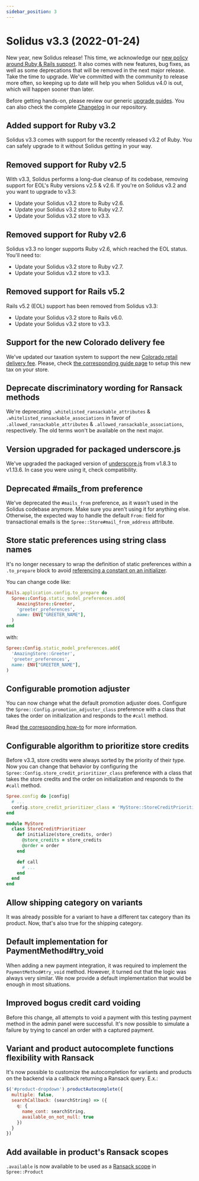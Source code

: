 ```yaml
---
sidebar_position: 3
---
```



# Solidus v3.3 (2022-01-24)

<MinimalRequirements ruby="2.7" rails="6.0" />

New year, new Solidus release! This time, we acknowledge our [new policy around Ruby & Rails support](https://solidus.io/release_policy/). It also comes with new features, bug fixes, as well as some deprecations that will be removed in the next major release. Take the time to upgrade. We've committed with the community to release more often, so keeping up to date will help you when Solidus v4.0 is out, which will happen sooner than later.

Before getting hands-on, please review our generic [upgrade guides](/getting-started/upgrading-solidus.mdx). You can also check the complete [Changelog](https://github.com/solidusio/solidus/blob/v3.3/CHANGELOG.md) in our repository.

## <PRLink number="4817">Added support for Ruby v3.2</PRLink>

Solidus v3.3 comes with support for the recently released v3.2 of Ruby. You can safely upgrade to it without Solidus getting in your way.

## <PRLink number="4845">Removed support for Ruby v2.5</PRLink>

With v3.3, Solidus performs a long-due cleanup of its codebase, removing support for EOL's Ruby versions v2.5 & v2.6. If you're on Solidus v3.2 and you want to upgrade to v3.3:

- Update your Solidus v3.2 store to Ruby v2.6.
- Update your Solidus v3.2 store to Ruby v2.7.
- Update your Solidus v3.2 store to v3.3.

## <PRLink number="4848">Removed support for Ruby v2.6</PRLink>

Solidus v3.3 no longer supports Ruby v2.6, which reached the EOL status. You'll need to:

- Update your Solidus v3.2 store to Ruby v2.7.
- Update your Solidus v3.2 store to v3.3.

## <PRLink number="4850">Removed support for Rails v5.2</PRLink>

Rails v5.2 (EOL) support has been removed from Solidus v3.3:

- Update your Solidus v3.2 store to Rails v6.0.
- Update your Solidus v3.2 store to v3.3.

## <PRLink number="4491">Support for the new Colorado delivery fee</PRLink>

We've updated our taxation system to support the new [Colorado retail delivery fee](https://tax.colorado.gov/retail-delivery-fee).
Please, check [the corresponding guide page][how-to-setup-colorado-delivery-fee] to setup
this new tax on your store.

[how-to-setup-colorado-delivery-fee]: ../how-tos/how-to-setup-colorado-delivery-fee

## <PRLink number="4853">Deprecate discriminatory wording for Ransack methods</PRLink>

We're deprecating `.whitelisted_ransackable_attributes` & `.whitelisted_ransackable_associations` in favor of `.allowed_ransackable_attributes` & `.allowed_ransackable_associations`, respectively. The old terms won't be available on the next major.

## <PRLink number="4660">Version upgraded for packaged underscore.js</PRLink>

We've upgraded the packaged version of [underscore.js](https://underscorejs.org/) from v1.8.3 to v1.13.6. In case you were using it, check compatibility.

## <PRLink number="4712">Deprecated #mails_from preference</PRLink>

We've deprecated the `#mails_from` preference, as it wasn't used in the Solidus codebase anymore. Make sure you aren't using it for anything else. Otherwise, the expected way to handle the default `From:` field for transactional emails is the `Spree::Store#mail_from_address` attribute.

## <PRLink number="4858">Store static preferences using string class names</PRLink>

It's no longer necessary to wrap the definition of static preferences within a `.to_prepare` block to avoid [referencing a constant on an initializer](https://guides.rubyonrails.org/v6.1.0/autoloading_and_reloading_constants.html#autoloading-when-the-application-boots).

You can change code like:

```ruby title="config/initializers/spree.rb"
Rails.application.config.to_prepare do
  Spree::Config.static_model_preferences.add(
    AmazingStore::Greeter,
    'greeter_preferences',
    name: ENV["GREETER_NAME"],
  )
end
```

with:


```ruby title="config/initializers/spree.rb"
Spree::Config.static_model_preferences.add(
  'AmazingStore::Greeter',
  'greeter_preferences',
  name: ENV["GREETER_NAME"],
)
```

## <PRLink number="4460">Configurable promotion adjuster</PRLink>

You can now change what the default promotion adjuster does. Configure the `Spree::Config.promotion_adjuster_class`
preference with a class that takes the order on initialization and responds to the `#call` method.

Read [the corresponding how-to][how-to-use-a-custom-promotion-adjuster] for more information.

[how-to-use-a-custom-promotion-adjuster]: ../how-tos/how-to-use-a-custom-promotion-adjuster

## <PRLink number="4677">Configurable algorithm to prioritize store credits</PRLink>

Before v3.3, store credits were always sorted by the priority of their type. Now you can change
that behavior by configuring the `Spree::Config.store_credit_prioritizer_class` preference with
a class that takes the store credits and the order on initialization and responds to the `#call`
method.

```ruby title="config/initializers/spree.rb"
Spree.config do |config|
  # ...
  config.store_credit_prioritizer_class = 'MyStore::StoreCreditPrioritizer'
end
```

```ruby title="app/models/my_store/store_credit_prioritizer.rb"
module MyStore
  class StoreCreditPrioritizer
    def initialize(store_credits, order)
      @store_credits = store_credits
      @order = order
    end

    def call
      # ...
    end
  end
end
```

## <PRLink number="4739">Allow shipping category on variants</PRLink>

It was already possible for a variant to have a different tax category than its product. Now, that's also true for the shipping category.

## <PRLink number="4843">Default implementation for PaymentMethod#try_void</PRLink>

When adding a new payment integration, it was required to implement the `PaymentMethod#try_void` method. However, it turned out that the logic was always very similar. We now provide a default implementation that would be enough in most situations.

## <PRLink number="4861">Improved bogus credit card voiding</PRLink>

Before this change, all attempts to void a payment with this testing payment method in the admin panel were successful. It's now possible to simulate a failure by trying to cancel an order with a captured payment.

## <PRLink number="4767">Variant and product autocomplete functions flexibility with Ransack</PRLink>

It's now possible to customize the autocompletion for variants and products on the backend via a callback returning a Ransack query. E.x.:

```javascript
$('#product-dropdown').productAutocomplete({
  multiple: false,
  searchCallback: (searchString) => ({
    q: {
      name_cont: searchString,
      available_on_not_null: true
    })
  }
})
```

## <PRLink number="4852">Add available in product's Ransack scopes</PRLink>

`.available` is now available to be used as a [Ransack scope](https://activerecord-hackery.github.io/ransack/going-further/other-notes/#using-scopesclass-methods) in `Spree::Product`
